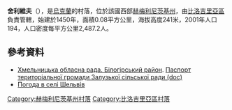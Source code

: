 {{coord|50|4|15|N|26|34|49|E|scale:100000|display=title}}

'''舍利維夫'''（{{lang-uk|Шельвів}}），是[[烏克蘭|烏克蘭]]的村落，位於該國西部[[赫梅利尼茨基州|赫梅利尼茨基州]]，由[[比洛吉里亞區|比洛吉里亞區]]負責管轄，始建於1450年，面積0.08平方公里，海拔高度241米，2001年人口194，人口密度每平方公里2,487.2人。

==參考資料==
* [https://web.archive.org/web/20160413093228/http://oblrada.km.ua/district/show/14 Хмельницька обласна рада. Білогірський район]. [https://web.archive.org/web/20160305071616/http://oblrada.km.ua/userfiles/%D0%BF%D0%B0%D1%81%D0%BF%D0%BE%D1%80%D1%82%20%D0%97%D0%B0%D0%BB%D1%83%D0%B7%D1%8C%D0%BA%D0%B0%20%D1%81%D1%96%D0%BB%D1%8C%D1%81%D0%BA%D0%B0%20%D1%80%D0%B0%D0%B4%D0%B0%20%D0%91%D1%96%D0%BB%D0%BE%D0%B3%D1%96%D1%80%D1%81%D1%8C%D0%BA%D0%B8%D0%B9%20%D1%80%D0%B0%D0%B9%D0%BE%D0%BD.doc Паспорт територіальної громади Залузької сільської ради (doc)]
* [http://weather.in.ua/ua/hmel'nickaja/28884 Погода в селі Шельвів] {{Wayback|url=http://weather.in.ua/ua/hmel%27nickaja/28884 |date=20160305202832 }}

{{DEFAULTSORT:Шельвів}}
[[Category:赫梅利尼茨基州村落|Category:赫梅利尼茨基州村落]]
[[Category:比洛吉里亞區村落|Category:比洛吉里亞區村落]]


{{Khmelnytskyi-geo-stub}}
